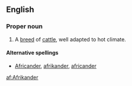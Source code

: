 ==English==

===Proper noun===
{{en-proper noun}}

# A [[breed]] of [[cattle]], well adapted to hot climate.

====Alternative spellings====
*[[Africander]], [[afrikander]], [[africander]]

[[af:Afrikander]]